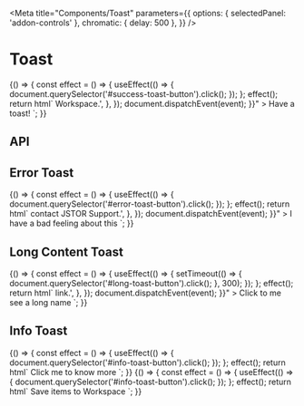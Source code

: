 
<Meta
  title="Components/Toast"
  parameters={{
    options: { selectedPanel: 'addon-controls' },
    chromatic: { delay: 500 },
  }}
/>

# Toast

<GuidelineLink path="toast" />

<Canvas>
  <Story name="Base" parameters={{ chromatic: { viewports: [320, 1200] } }}>
    {() => {
      const effect = () => {
        useEffect(() => {
          document.querySelector('#success-toast-button').click();
        });
      };
      effect();
      return html`
        <pharos-button
          id="success-toast-button"
          @click="${() => {
            const event = new CustomEvent('pharos-toast-open', {
              detail: {
                content:
                  'The item has moved to your <pharos-link href="#" on-background bold>Workspace</pharos-link>.',
              },
            });
            document.dispatchEvent(event);
          }}"
        >
          Have a toast!
        </pharos-button>
        <pharos-toaster></pharos-toaster>
      `;
    }}
  </Story>
</Canvas>

## API

<ArgsTable of="pharos-toast" />

## Error Toast

<Canvas>
  <Story name="Error">
    {() => {
      const effect = () => {
        useEffect(() => {
          document.querySelector('#error-toast-button').click();
        });
      };
      effect();
      return html`
        <pharos-button
          id="error-toast-button"
          @click="${() => {
            const event = new CustomEvent('pharos-toast-open', {
              detail: {
                status: 'error',
                content:
                  'Sorry, we were unable to move the item. Please try again later. If the issue persists, <pharos-link href="#" on-background bold>contact JSTOR Support</pharos-link>.',
              },
            });
            document.dispatchEvent(event);
          }}"
        >
          I have a bad feeling about this
        </pharos-button>
        <pharos-toaster></pharos-toaster>
      `;
    }}
  </Story>
</Canvas>

## Long Content Toast

<Canvas>
  <Story name="Long Content" parameters={{ chromatic: { viewports: [320, 1200] } }}>
    {() => {
      const effect = () => {
        useEffect(() => {
          setTimeout(() => {
            document.querySelector('#long-toast-button').click();
          }, 300);
        });
      };
      effect();
      return html`
        <pharos-button
          id="long-toast-button"
          @click="${() => {
            const event = new CustomEvent('pharos-toast-open', {
              detail: {
                content:
                  'This is a notification for longer content, which may even include a <pharos-link href="#" on-background bold>link</pharos-link>.',
              },
            });
            document.dispatchEvent(event);
          }}"
        >
          Click to me see a long name
        </pharos-button>
        <pharos-toaster></pharos-toaster>
      `;
    }}
  </Story>
</Canvas>

## Info Toast

<Canvas>
  <Story name="Info">
    {() => {
      const effect = () => {
        useEffect(() => {
          document.querySelector('#info-toast-button').click();
        });
      };
      effect();
      return html`
        <pharos-button
          id="info-toast-button"
          @click="${() => {
            const event = new CustomEvent('pharos-toast-open', {
              detail: {
                status: 'info',
                content: 'We are working on your request.',
              },
            });
            document.dispatchEvent(event);
          }}"
        >
          Click me to know more
        </pharos-button>
        <pharos-toaster></pharos-toaster>
      `;
    }}
  </Story>
</Canvas>

<Canvas>
  <Story name="Updateable Toast">
    {() => {
      const effect = () => {
        useEffect(() => {
          document.querySelector('#info-toast-button').click();
        });
      };
      effect();
      return html`
        <pharos-button
          id="info-toast-button"
          @click="${() => {
            const event = new CustomEvent('pharos-toast-open', {
              detail: {
                status: 'info',
                content: 'Saving 15 items to your Workspace',
                indefinite: true,
              },
            });
            document.dispatchEvent(event);
            setTimeout(() => {
              const updateEvnt = new CustomEvent('pharos-toast-update', {
                detail: {
                  status: 'success',
                  content: '15 items succsessfully saved',
                },
              });
              document.dispatchEvent(updateEvnt);
            }, '3000');
            setTimeout(() => {
              const updateEvnt = new CustomEvent('pharos-toast-close', {});
              document.dispatchEvent(updateEvnt);
            }, '6000');
          }}"
        >
          Save items to Workspace
        </pharos-button>
        <pharos-toaster></pharos-toaster>
      `;
    }}
  </Story>
</Canvas>
